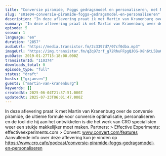 ```yaml
---
title: "Conversie piramide, Foggs gedragsmodel en personaliseren, met Martin van Kranenburg"
slug: "s01e04-conversie-piramide-foggs-gedragsmodel-en-personaliseren"
description: "In deze aflevering praat ik met Martin van Kranenburg over de conversie piramide, de ultieme formule voor conversie optimalisatie, personaliseren en de tool die hij aan het ontwikkelen is die het werk van CRO specialisten weer een stukje makkelijker moet maken. Partners: > Effective Experiments: effectiveexperiments.com > Convert: www.convert.com/features Aanvullende info over deze aflevering kun je vinden op https://www.cro.cafe/podcast/conversie-piramide-foggs-gedragsmodel-en-personaliseren"
summary: "In deze aflevering praat ik met Martin van Kranenburg over de conversie piramide, de ultieme formule voor conversie optimalisatie, personaliseren en de tool die hij aan het ontwikkelen is die het werk van CRO specialisten weer een stukje makkelijker moet maken.\r\n\r\nPartners:\r\n> Effective Experiments: effectiveexperiments.com\r\n> Convert: www.convert.com/features\r\n\r\nAanvullende info over deze aflevering kun je vinden op https://www.cro.cafe/podcast/conversie-piramide-foggs-gedragsmodel-en-personaliseren"
episode: 5
season: 1
language: "en"
duration: "2857"
audioUrl: "https://media.transistor.fm/2c3397d7/07cf0dba.mp3"
imageUrl: "https://img.transistor.fm/qZq97zrf_g72RhuFFpgQJOG-X8h6tL5BuG5Z6RZOZvs/rs:fill:0:0:1/w:3000/h:3000/q:60/aHR0cHM6Ly9pbWct/dXBsb2FkLXByb2R1/Y3Rpb24udHJhbnNp/c3Rvci5mbS9lcGlz/b2RlLzExMDM3NC8x/NjAxNTg4NzUwLWFy/dHdvcmsuanBn.webp"
pubDate: 2019-01-27T15:18:00.000Z
transistorId: "110374"
downloads_total: 0
episode_type: "full"
status: "draft"
hosts: ["gxjansen"]
guests: ["martin-van-kranenburg"]
keywords: []
createdAt: 2025-06-04T21:37:51.000Z
updatedAt: 2025-07-23T06:01:47.000Z
---
```


In deze aflevering praat ik met Martin van Kranenburg over de conversie piramide, de ultieme formule voor conversie optimalisatie, personaliseren en de tool die hij aan het ontwikkelen is die het werk van CRO specialisten weer een stukje makkelijker moet maken. Partners: > Effective Experiments: effectiveexperiments.com > Convert: www.convert.com/features Aanvullende info over deze aflevering kun je vinden op https://www.cro.cafe/podcast/conversie-piramide-foggs-gedragsmodel-en-personaliseren
